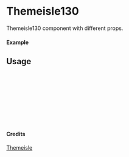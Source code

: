 
<Meta of={Themeisle130} title="Themeisle/Themeisle130" />

# Themeisle130

Themeisle130 component with different props.

#### Example

<Canvas of={Themeisle130.Primary} />

## Usage

```ts
import { Themeisle130 } from "yadl-ui";

const Example = () => {
  return (
      <Themeisle130 />
  );
};

export default Example;
```

#### Credits
[Themeisle](https://themeisle.com/illustrations/)
